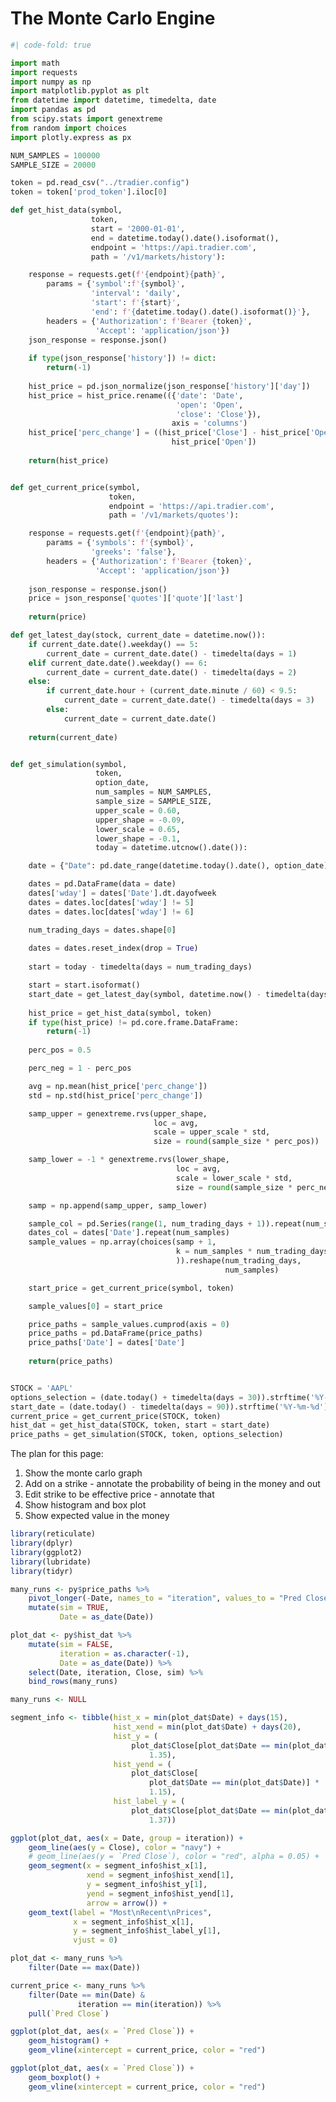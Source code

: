 # The Monte Carlo Engine {#mc}

```python
#| code-fold: true

import math
import requests
import numpy as np
import matplotlib.pyplot as plt
from datetime import datetime, timedelta, date
import pandas as pd
from scipy.stats import genextreme
from random import choices
import plotly.express as px

NUM_SAMPLES = 100000
SAMPLE_SIZE = 20000

token = pd.read_csv("../tradier.config")
token = token['prod_token'].iloc[0]

def get_hist_data(symbol, 
                  token,
                  start = '2000-01-01', 
                  end = datetime.today().date().isoformat(),
                  endpoint = 'https://api.tradier.com',
                  path = '/v1/markets/history'):

    response = requests.get(f'{endpoint}{path}',
        params = {'symbol':f'{symbol}', 
                  'interval': 'daily', 
                  'start': f'{start}', 
                  'end': f'{datetime.today().date().isoformat()}'},
        headers = {'Authorization': f'Bearer {token}', 
                   'Accept': 'application/json'})
    json_response = response.json()
    
    if type(json_response['history']) != dict:
        return(-1)
    
    hist_price = pd.json_normalize(json_response['history']['day'])
    hist_price = hist_price.rename(({'date': 'Date',
                                     'open': 'Open',
                                     'close': 'Close'}),
                                    axis = 'columns')
    hist_price['perc_change'] = ((hist_price['Close'] - hist_price['Open']) / 
                                    hist_price['Open'])
                                    
    return(hist_price)


def get_current_price(symbol, 
                      token,
                      endpoint = 'https://api.tradier.com',
                      path = '/v1/markets/quotes'):

    response = requests.get(f'{endpoint}{path}',
        params = {'symbols': f'{symbol}', 
                  'greeks': 'false'},
        headers = {'Authorization': f'Bearer {token}', 
                   'Accept': 'application/json'})
    
    json_response = response.json()
    price = json_response['quotes']['quote']['last']
    
    return(price)

def get_latest_day(stock, current_date = datetime.now()):
    if current_date.date().weekday() == 5:
        current_date = current_date.date() - timedelta(days = 1)
    elif current_date.date().weekday() == 6: 
        current_date = current_date.date() - timedelta(days = 2)
    else: 
        if current_date.hour + (current_date.minute / 60) < 9.5:
            current_date = current_date.date() - timedelta(days = 3)
        else:
            current_date = current_date.date()    
    
    return(current_date)


def get_simulation(symbol, 
                   token,
                   option_date,
                   num_samples = NUM_SAMPLES,
                   sample_size = SAMPLE_SIZE, 
                   upper_scale = 0.60, 
                   upper_shape = -0.09, 
                   lower_scale = 0.65, 
                   lower_shape = -0.1,
                   today = datetime.utcnow().date()):

    date = {"Date": pd.date_range(datetime.today().date(), option_date)}

    dates = pd.DataFrame(data = date)
    dates['wday'] = dates['Date'].dt.dayofweek
    dates = dates.loc[dates['wday'] != 5]
    dates = dates.loc[dates['wday'] != 6]

    num_trading_days = dates.shape[0]
    
    dates = dates.reset_index(drop = True)
    
    start = today - timedelta(days = num_trading_days)

    start = start.isoformat()
    start_date = get_latest_day(symbol, datetime.now() - timedelta(days = 1))
    
    hist_price = get_hist_data(symbol, token)
    if type(hist_price) != pd.core.frame.DataFrame:
        return(-1)
    
    perc_pos = 0.5

    perc_neg = 1 - perc_pos

    avg = np.mean(hist_price['perc_change'])
    std = np.std(hist_price['perc_change'])

    samp_upper = genextreme.rvs(upper_shape, 
                                loc = avg, 
                                scale = upper_scale * std,
                                size = round(sample_size * perc_pos))

    samp_lower = -1 * genextreme.rvs(lower_shape, 
                                     loc = avg, 
                                     scale = lower_scale * std,
                                     size = round(sample_size * perc_neg))

    samp = np.append(samp_upper, samp_lower)

    sample_col = pd.Series(range(1, num_trading_days + 1)).repeat(num_samples)
    dates_col = dates['Date'].repeat(num_samples)
    sample_values = np.array(choices(samp + 1, 
                                     k = num_samples * num_trading_days
                                     )).reshape(num_trading_days, 
                                                num_samples)

    start_price = get_current_price(symbol, token)

    sample_values[0] = start_price

    price_paths = sample_values.cumprod(axis = 0)
    price_paths = pd.DataFrame(price_paths)
    price_paths['Date'] = dates['Date']
    
    return(price_paths)


STOCK = 'AAPL'
options_selection = (date.today() + timedelta(days = 30)).strftime('%Y-%m-%d')
start_date = (date.today() - timedelta(days = 90)).strftime('%Y-%m-%d')
current_price = get_current_price(STOCK, token)
hist_dat = get_hist_data(STOCK, token, start = start_date)
price_paths = get_simulation(STOCK, token, options_selection)

```

The plan for this page: 

1. Show the monte carlo graph
2. Add on a strike - annotate the probability of being in the money and out
3. Edit strike to be effective price - annotate that
4. Show histogram and box plot
5. Show expected value in the money

```r
library(reticulate)
library(dplyr)
library(ggplot2)
library(lubridate)
library(tidyr)

many_runs <- py$price_paths %>% 
    pivot_longer(-Date, names_to = "iteration", values_to = "Pred Close") %>% 
    mutate(sim = TRUE, 
           Date = as_date(Date))

plot_dat <- py$hist_dat %>% 
    mutate(sim = FALSE, 
           iteration = as.character(-1),
           Date = as_date(Date)) %>% 
    select(Date, iteration, Close, sim) %>% 
    bind_rows(many_runs)

many_runs <- NULL

segment_info <- tibble(hist_x = min(plot_dat$Date) + days(15),
                       hist_xend = min(plot_dat$Date) + days(20),
                       hist_y = (
                           plot_dat$Close[plot_dat$Date == min(plot_dat$Date)] * 
                               1.35),
                       hist_yend = (
                           plot_dat$Close[
                               plot_dat$Date == min(plot_dat$Date)] * 
                               1.15),
                       hist_label_y = (
                           plot_dat$Close[plot_dat$Date == min(plot_dat$Date)] * 
                               1.37))

ggplot(plot_dat, aes(x = Date, group = iteration)) +
    geom_line(aes(y = Close), color = "navy") +
    # geom_line(aes(y = `Pred Close`), color = "red", alpha = 0.05) + 
    geom_segment(x = segment_info$hist_x[1],
                 xend = segment_info$hist_xend[1],
                 y = segment_info$hist_y[1],
                 yend = segment_info$hist_yend[1],
                 arrow = arrow()) + 
    geom_text(label = "Most\nRecent\nPrices", 
              x = segment_info$hist_x[1],
              y = segment_info$hist_label_y[1],
              vjust = 0)

plot_dat <- many_runs %>% 
    filter(Date == max(Date))

current_price <- many_runs %>% 
    filter(Date == min(Date) & 
               iteration == min(iteration)) %>% 
    pull(`Pred Close`)

ggplot(plot_dat, aes(x = `Pred Close`)) +
    geom_histogram() + 
    geom_vline(xintercept = current_price, color = "red")

ggplot(plot_dat, aes(x = `Pred Close`)) +
    geom_boxplot() + 
    geom_vline(xintercept = current_price, color = "red")
```

